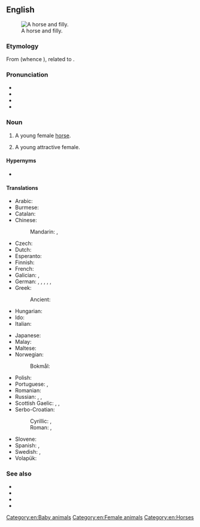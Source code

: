 ==English==
[[Image:Horse And Filly.jpg|thumb|right|A horse and filly.]]

===Etymology===
{{PIE root|en|peh₂w}}
From {{der|en|non|fylja}} (whence {{cog|da|føl}}), related to {{m|en|foal}}.

===Pronunciation===
* {{IPA|en|/ˈfɪli/}}
* {{audio|en|en-us-filly.ogg|Audio (US)}}
* {{rhymes|en|ɪli}}
* {{homophones|en|Philly}}

===Noun===
{{en-noun|fillies}}

# A young female [[horse]].
#: {{coordinate terms|en|colt}}
# {{lb|en|dated}} A young attractive female.
#: {{ux|en|Hey, Homer, get a load of the gams on that '''filly'''!}}

====Hypernyms====
* {{l|en|foal}} {{q|young horse}}

====Translations====
{{trans-top|young female horse}}
* Arabic: {{t|ar|مُهْرَة|f}}
* Burmese: {{t+|my|မြင်းမကလေး}}
* Catalan: {{t+|ca|poltra|f}}
* Chinese:
*: Mandarin: {{t|cmn|[[小]][[雌]][[馬]]|sc=Hani}}, {{t|cmn|[[小]][[雌]][[马]]|tr=xiǎo cí mǎ|sc=Hani}}
* Czech: {{t+|cs|kobylka|f}}
* Dutch: {{t|nl|merrieveulen|n}}
* Esperanto: {{t|eo|ĉevalidino}}
* Finnish: {{t|fi|tammavarsa}}
* French: {{t+|fr|pouliche|f}}
* Galician: {{t|gl|poldra|f}}, {{t|gl|póldrega|f}}
* German: {{t|de|Stutenfohlen|n}}, {{t|de|Stutenfüllen|n}}, {{t|de|Stutfohlen|n}}, {{t|de|Stutfüllen|n}}, {{t|de|[[weiblich|weibliches]] [[Fohlen]]|n}}, {{t|de|[[weiblich|weibliches]] [[Füllen]]|n}}
* Greek: {{t|el|φοραδίτσα|f}}
*: Ancient: {{t|grc|πῶλος|f}}
* Hungarian: {{t|hu|kancacsikó}}
* Ido: {{t+|io|kavalyunino}}
* Italian: {{t+|it|puledra|f}}
{{trans-mid}}
* Japanese: {{t|ja|[[雌]]の[[子馬]]|tr=mesu no ko-uma|sc=Jpan}}
* Malay: {{t|ms|kuda betina muda}}
* Maltese: {{t|mt|moħra|f}}
* Norwegian:
*: Bokmål: {{t|nb|hoppeføll|n}}
* Polish: {{t|pl|klaczka|f}}
* Portuguese: {{t+|pt|potra|f}}, {{t+|pt|potranca|f}}
* Romanian: {{t+|ro|mânză|f}}
* Russian: {{t+|ru|кобы́лка|f}}, {{t+|ru|кобыли́ца|f}}, {{t|ru|жереби́ца|f}}
* Scottish Gaelic: {{t|gd|cliobag|f}}, {{t|gd|làireach|f}}, {{t|gd|loth|f}}
* Serbo-Croatian:
*: Cyrillic: {{t|sh|ждребица|f}}, {{t|sh|ждријебица|f}}
*: Roman: {{t+|sh|ždrebica|f}}, {{t|sh|ždrijebica|f}}
* Slovene: {{t+|sl|žrebica|f}}
* Spanish: {{t|es|potra|f}}, {{t|es|potranca|f}}
* Swedish: {{t|sv|ungsto|n}}, {{t|sv|stoföl|n}}
* Volapük: {{t+|vo|jijevodül}}
{{trans-bottom}}

===See also===
* {{l|en|colt}}
* {{l|en|mare}}
* {{l|en|stallion}}
* {{l|en|fille}}

[[Category:en:Baby animals]]
[[Category:en:Female animals]]
[[Category:en:Horses]]